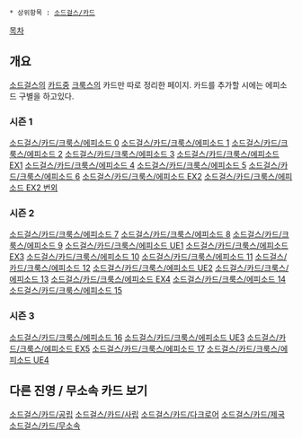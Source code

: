  * 상위항목 : [[소드걸스/카드]]


[[목차]]

== 개요 ==
[[소드걸스]]의 [[카드]]중 [[크룩스]]의 카드만 따로 정리한 페이지. 
카드를 추가할 시에는 에피소드 구별을 하고있다.

=== 시즌 1 ===
[[소드걸스/카드/크룩스/에피소드 0]]
[[소드걸스/카드/크룩스/에피소드 1]]
[[소드걸스/카드/크룩스/에피소드 2]]
[[소드걸스/카드/크룩스/에피소드 3]]
[[소드걸스/카드/크룩스/에피소드 EX1]]
[[소드걸스/카드/크룩스/에피소드 4]]
[[소드걸스/카드/크룩스/에피소드 5]]
[[소드걸스/카드/크룩스/에피소드 6]]
[[소드걸스/카드/크룩스/에피소드 EX2]]
[[소드걸스/카드/크룩스/에피소드 EX2 번외]]

=== 시즌 2 ===
[[소드걸스/카드/크룩스/에피소드 7]]
[[소드걸스/카드/크룩스/에피소드 8]]
[[소드걸스/카드/크룩스/에피소드 9]]
[[소드걸스/카드/크룩스/에피소드 UE1]]
[[소드걸스/카드/크룩스/에피소드 EX3]]
[[소드걸스/카드/크룩스/에피소드 10]]
[[소드걸스/카드/크룩스/에피소드 11]]
[[소드걸스/카드/크룩스/에피소드 12]]
[[소드걸스/카드/크룩스/에피소드 UE2]]
[[소드걸스/카드/크룩스/에피소드 13]]
[[소드걸스/카드/크룩스/에피소드 EX4]]
[[소드걸스/카드/크룩스/에피소드 14]]
[[소드걸스/카드/크룩스/에피소드 15]]

=== 시즌 3 ===
[[소드걸스/카드/크룩스/에피소드 16]]
[[소드걸스/카드/크룩스/에피소드 UE3]]
[[소드걸스/카드/크룩스/에피소드 EX5]]
[[소드걸스/카드/크룩스/에피소드 17]]
[[소드걸스/카드/크룩스/에피소드 UE4]]

== 다른 진영 / 무소속 카드 보기 ==

[[소드걸스/카드/공립]]
[[소드걸스/카드/사립]]
[[소드걸스/카드/다크로어]]
[[소드걸스/카드/제국]]
[[소드걸스/카드/무소속]]

